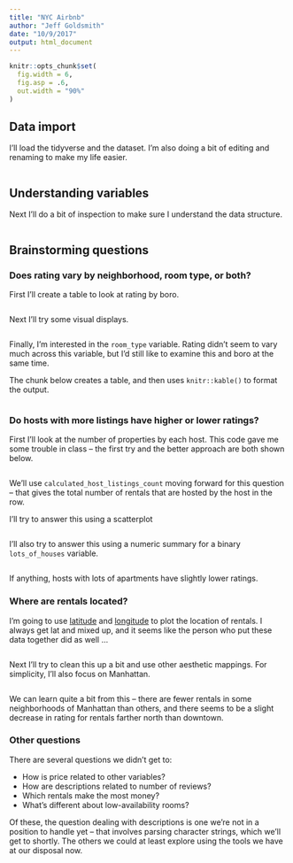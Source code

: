 ```yaml
---
title: "NYC Airbnb"
author: "Jeff Goldsmith"
date: "10/9/2017"
output: html_document
---
```


```r
knitr::opts_chunk$set(
  fig.width = 6,
  fig.asp = .6,
  out.width = "90%"
)
```

## Data import

I'll load the tidyverse and the dataset. I'm also doing a bit of editing and renaming to make my life easier. 

```r

```

## Understanding variables

Next I'll do a bit of inspection to make sure I understand the data structure.

```r

```

## Brainstorming questions

### Does rating vary by neighborhood, room type, or both?

First I'll create a table to look at rating by boro.

```r

```

Next I'll try some visual displays.

```r

```

Finally, I'm interested in the `room_type` variable. Rating didn't seem to vary much across this variable, but I'd still like to examine this and boro at the same time. 

The chunk below creates a table, and then uses `knitr::kable()` to format the output.

```r

```

### Do hosts with more listings have higher or lower ratings?

First I'll look at the number of properties by each host. This code gave me some trouble in class -- the first try and the better approach are both shown below. 

```r

```

We'll use `calculated_host_listings_count` moving forward for this question -- that gives the total number of rentals that are hosted by the host in the row. 

I'll try to answer this using a scatterplot

```r

```

I'll also try to answer this using a numeric summary for a binary `lots_of_houses` variable.

```r

```

If anything, hosts with lots of apartments have slightly lower ratings. 

### Where are rentals located?

I'm going to use [latitude](https://en.wikipedia.org/wiki/Latitude) and [longitude](https://en.wikipedia.org/wiki/Longitude) to plot the location of rentals. I always get lat and mixed up, and it seems like the person who put these data together did as well ...

```r

```

Next I'll try to clean this up a bit and use other aesthetic mappings. For simplicity, I'll also focus on Manhattan.

```r

```

We can learn quite a bit from this -- there are fewer rentals in some neighborhoods of Manhattan than others, and there seems to be a slight decrease in rating for rentals farther north than downtown. 

### Other questions

There are several questions we didn't get to:

* How is price related to other variables?
* How are descriptions related to number of reviews?
* Which rentals make the most money?
* What's different about low-availability rooms?

Of these, the question dealing with descriptions is one we're not in a position to handle yet -- that involves parsing character strings, which we'll get to shortly. The others we could at least explore using the tools we have at our disposal now.
